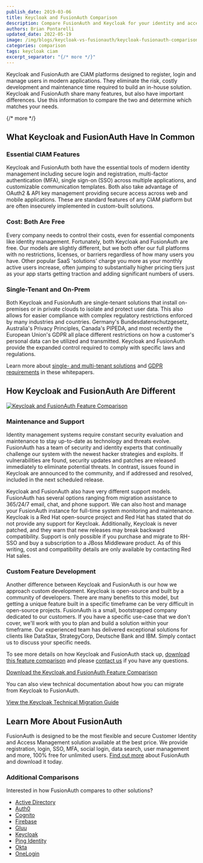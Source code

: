 ```yaml
---
publish_date: 2019-03-06 
title: Keycloak and FusionAuth Comparison
description: Compare FusionAuth and Keycloak for your identity and access management solution.
authors: Brian Pontarelli
updated_date: 2022-05-19
image: /img/blogs/keycloak-vs-fusionauth/keycloak-fusionauth-comparison.jpg
categories: comparison
tags: keycloak ciam
excerpt_separator: "{/* more */}"
---
```


Keycloak and FusionAuth are CIAM platforms designed to register, login and manage users in modern applications. They eliminate the risk, costly development and maintenance time required to build an in-house solution. Keycloak and FusionAuth share many features, but also have important differences. Use this information to compare the two and determine which matches your needs.

{/* more */}

## What Keycloak and FusionAuth Have In Common

### Essential CIAM Features
Keycloak and FusionAuth both have the essential tools of modern identity management including secure login and registration, multi-factor authentication (MFA), single sign-on (SSO) across multiple applications, and customizable communication templates. Both also take advantage of OAuth2 & API key management providing secure access across web and mobile applications. These are standard features of any CIAM platform but are often insecurely implemented in custom-built solutions.

### Cost: Both Are Free
Every company needs to control their costs, even for essential components like identity management. Fortunately, both Keycloak and FusionAuth are free. Our models are slightly different, but we both offer our full platforms with no restrictions, licenses, or barriers regardless of how many users you have. Other popular SaaS 'solutions' charge you more as your monthly active users increase, often jumping to substantially higher pricing tiers just as your app starts getting traction and adding significant numbers of users.

### Single-Tenant and On-Prem
Both Keycloak and FusionAuth are single-tenant solutions that install on-premises or in private clouds to isolate and protect user data. This also allows for easier compliance with complex regulatory restrictions enforced by many industries and countries. Germany's Bundesdatenschutzgesetz, Australia's Privacy Principles, Canada's PIPEDA, and most recently the European Union's GDPR all place different restrictions on how a customer's personal data can be utilized and transmitted. Keycloak and FusionAuth provide the expanded control required to comply with specific laws and regulations.

Learn more about [single- and multi-tenant solutions](/learn/expert-advice/identity-basics/multi-tenancy-vs-single-tenant-idaas-solutions) and [GDPR requirements](/learn/expert-advice/ciam/developers-guide-to-gdpr) in these whitepapers.

## How Keycloak and FusionAuth Are Different

[![Keycloak and FusionAuth Feature Comparison](/img/blogs/keycloak-vs-fusionauth/keycloak-fusionauth-comparison-sample.png)](/resources/fusionauth-vs-keycloak.pdf)

### Maintenance and Support

Identity management systems require constant security evaluation and maintenance to stay up-to-date as technology and threats evolve. FusionAuth has a team of security and identity experts that continually challenge our system with the newest hacker strategies and exploits. If vulnerabilities are found, security updates and patches are released immediately to eliminate potential threats. In contrast, issues found in Keycloak are announced to the community, and if addressed and resolved, included in the next scheduled release.

Keycloak and FusionAuth also have very different support models. FusionAuth has several options ranging from migration assistance to 365/24/7 email, chat, and phone support. We can also host and manage your FusionAuth instance for full-time system monitoring and maintenance. Keycloak is a Red Hat open-source project and Red Hat has stated that do not provide any support for Keycloak. Additionally, Keycloak is never patched, and they warn that new releases may break backward compatibility. Support is only possible if you purchase and migrate to RH-SSO and buy a subscription to a JBoss Middleware product. As of this writing, cost and compatibility details are only available by contacting Red Hat sales.

### Custom Feature Development
Another difference between Keycloak and FusionAuth is our how we approach custom development. Keycloak is open-source and built by a community of developers. There are many benefits to this model, but getting a unique feature built in a specific timeframe can be very difficult in open-source projects. FusionAuth is a small, bootstrapped company dedicated to our customers. If you have a specific use-case that we don't cover, we'll work with you to plan and build a solution within your timeframe. Our experienced team has delivered exceptional solutions for clients like DataStax, StrategyCorp, Deutsche Bank and IBM. Simply contact us to discuss your specific needs.

To see more details on how Keycloak and FusionAuth stack up, [download this feature comparison](/resources/fusionauth-vs-keycloak.pdf "Keycloak and FusionAuth Feature Comparison") and please [contact us](/contact "Contact Us") if you have any questions.

<a href='/resources/fusionauth-vs-keycloak.pdf' class="button brochure orange text-larger">Download the Keycloak and FusionAuth Feature Comparison</a>

You can also view technical documentation about how you can migrate from Keycloak to FusionAuth.

<a href='/docs/v1/tech/migration-guide/keycloak' class="button brochure orange text-larger">View the Keycloak Technical Migration Guide</a>

## Learn More About FusionAuth
FusionAuth is designed to be the most flexible and secure Customer Identity and Access Management solution available at the best price. We provide registration, login, SSO, MFA, social login, data search, user management and more, 100% free for unlimited users. [Find out more](/ "FusionAuth Home") about FusionAuth and download it today.

### Additional Comparisons

Interested in how FusionAuth compares to other solutions?
- [Active Directory](/blog/2018/09/14/active-directory-and-fusionauth-ciam-comparison "Active Directory and FusionAuth")
- [Auth0](/blog/2018/10/19/auth0-and-fusionauth-a-tale-of-two-solutions "Auth0 and FusionAuth")
- [Cognito](/blog/2018/09/18/amazon-cognito-and-fusionauth-comparison "Amazon Cognito and FusionAuth")
- [Firebase](/blog/2018/10/02/firebase-and-fusionauth-ciam-comparison "Firebase and FusionAuth")
- [Gluu](/blog/2019/07/16/gluu-fusionauth-compare-identity-management-solutions "Gluu and FusionAuth")
- [Keycloak](/blog/2019/03/06/keycloak-fusionauth-comparison "Keycloak and FusionAuth")
- [Ping Identity](/blog/2018/10/08/quick-comparison-ping-identity-and-fusionauth "Ping Identity and FusionAuth")
- [Okta](/blog/2018/10/16/8-things-to-know-about-okta-and-fusionauth "Okta and FusionAuth")
- [OneLogin](/blog/2018/10/12/onelogin-and-fusionauth "OneLogin and FusionAuth")
